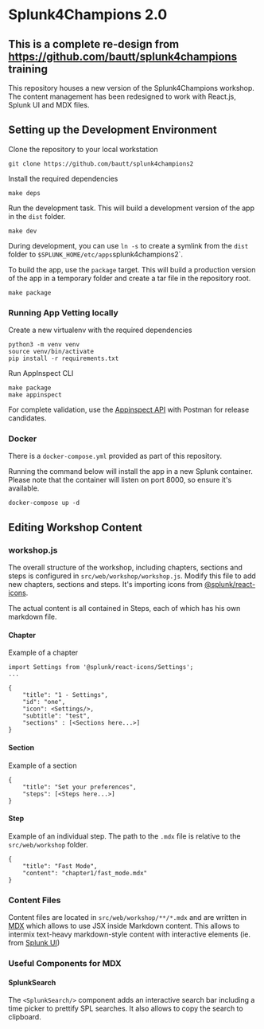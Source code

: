 # Splunk4Champions 2.0
## This is a complete re-design from https://github.com/bautt/splunk4champions training 

This repository houses a new version of the Splunk4Champions workshop. The content management has been redesigned to work with React.js, Splunk UI and MDX files.

## Setting up the Development Environment

Clone the repository to your local workstation
```
git clone https://github.com/bautt/splunk4champions2
```

Install the required dependencies
```
make deps
```

Run the development task. This will build a development version of the app in the `dist` folder.
```
make dev
```

During development, you can use `ln -s` to create a symlink from the `dist` folder to `$SPLUNK_HOME/etc/apps`splunk4champions2`.

To build the app, use the `package` target. This will build a production version of the app in a temporary folder and create a tar file in the repository root.
```
make package
```

### Running App Vetting locally

Create a new virtualenv with the required dependencies
```
python3 -m venv venv
source venv/bin/activate
pip install -r requirements.txt
```

Run AppInspect CLI
```
make package
make appinspect
```

For complete validation, use the [Appinspect API](https://dev.splunk.com/enterprise/docs/developapps/testvalidate/appinspect/useappinspectapi/) with Postman for release candidates.

### Docker

There is a `docker-compose.yml` provided as part of this repository.

Running the command below will install the app in a new Splunk container. Please note that the container will listen on port 8000, so ensure it's available.
```
docker-compose up -d
```

## Editing Workshop Content

### workshop.js

The overall structure of the workshop, including chapters, sections and steps is configured in `src/web/workshop/workshop.js`.
Modify this file to add new chapters, sections and steps. It's importing icons from [@splunk/react-icons](https://splunkui.splunk.com/Packages/react-icons/Usage).

The actual content is all contained in Steps, each of which has his own markdown file.

#### Chapter

Example of a chapter
```
import Settings from '@splunk/react-icons/Settings';
...

{
    "title": "1 - Settings",
    "id": "one",
    "icon": <Settings/>,
    "subtitle": "test",
    "sections" : [<Sections here...>]
}
```

#### Section

Example of a section
```
{
    "title": "Set your preferences",
    "steps": [<Steps here...>]
}
```

#### Step

Example of an individual step. The path to the `.mdx` file is relative to the `src/web/workshop` folder.
```
{
    "title": "Fast Mode",
    "content": "chapter1/fast_mode.mdx"
}
```

### Content Files

Content files are located in `src/web/workshop/**/*.mdx` and are written in [MDX](https://mdxjs.com/docs/using-mdx/) which allows to use JSX inside Markdown content.
This allows to intermix text-heavy markdown-style content with interactive elements (ie. from [Splunk UI](https://splunkui.splunk.com/))

### Useful Components for MDX

#### SplunkSearch

The `<SplunkSearch/>` component adds an interactive search bar including a time picker to prettify SPL searches. It also allows to copy the search to clipboard. 
